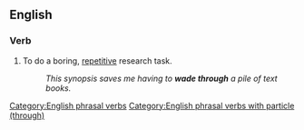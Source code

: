 ==English==

===Verb===
{{head|en|verb}}

# To do a boring, [[repetitive]] research task.
#: ''This synopsis saves me having to '''wade through''' a pile of text books.''

[[Category:English phrasal verbs]]
[[Category:English phrasal verbs with particle (through)]]